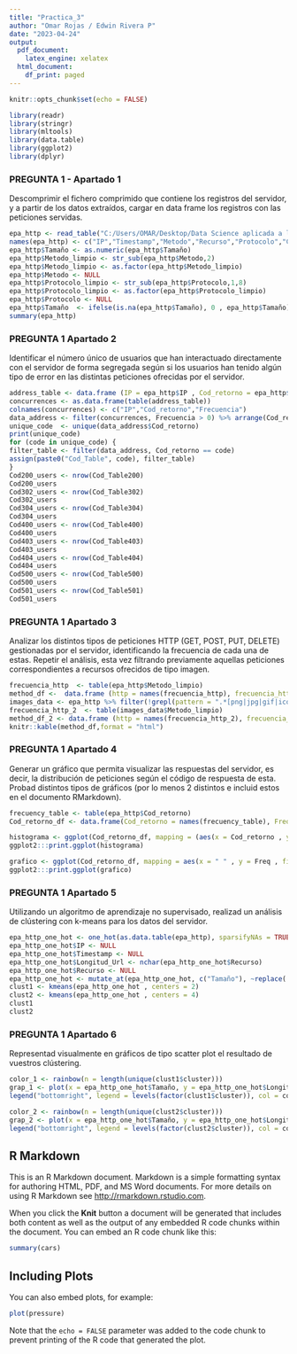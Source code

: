 ```yaml
---
title: "Practica_3"
author: "Omar Rojas / Edwin Rivera P"
date: "2023-04-24"
output:
  pdf_document:
    latex_engine: xelatex
  html_document:
    df_print: paged
---
```


```r
knitr::opts_chunk$set(echo = FALSE)
```

```r
library(readr)
library(stringr)
library(mltools)
library(data.table)
library(ggplot2)
library(dplyr)
```

### PREGUNTA 1 - Apartado 1
Descomprimir el fichero comprimido que contiene los registros del servidor, y
a partir de los datos extraídos, cargar en data frame los registros con las
peticiones servidas.
```r
epa_http <- read_table("C:/Users/OMAR/Desktop/Data Science aplicada a la Ciberseguridad/Repositories/data_science/Practica_3/Practica_3/epa-http.csv", col_names = FALSE)
names(epa_http) <- c("IP","Timestamp","Metodo","Recurso","Protocolo","Cod_retorno","Tamaño")
epa_http$Tamaño <- as.numeric(epa_http$Tamaño)
epa_http$Metodo_limpio <- str_sub(epa_http$Metodo,2)
epa_http$Metodo_limpio <- as.factor(epa_http$Metodo_limpio)
epa_http$Metodo <- NULL
epa_http$Protocolo_limpio <- str_sub(epa_http$Protocolo,1,8)
epa_http$Protocolo_limpio <- as.factor(epa_http$Protocolo_limpio)
epa_http$Protocolo <- NULL
epa_http$Tamaño  <- ifelse(is.na(epa_http$Tamaño), 0 , epa_http$Tamaño)
summary(epa_http)
```

### PREGUNTA 1  Apartado 2
Identificar el número único de usuarios que han interactuado directamente con
el servidor de forma segregada según si los usuarios han tenido algún tipo de
error en las distintas peticiones ofrecidas por el servidor.
```r
address_table <- data.frame (IP = epa_http$IP , Cod_retorno = epa_http$Cod_retorno)
concurrences <- as.data.frame(table(address_table))
colnames(concurrences) <- c("IP","Cod_retorno","Frecuencia")
data_address <- filter(concurrences, Frecuencia > 0) %>% arrange(Cod_retorno)
unique_code  <- unique(data_address$Cod_retorno)
print(unique_code)
for (code in unique_code) {
filter_table <- filter(data_address, Cod_retorno == code)
assign(paste0("Cod_Table", code), filter_table)
}
Cod200_users <- nrow(Cod_Table200)
Cod200_users
Cod302_users <- nrow(Cod_Table302)
Cod302_users
Cod304_users <- nrow(Cod_Table304)
Cod304_users
Cod400_users <- nrow(Cod_Table400)
Cod400_users
Cod403_users <- nrow(Cod_Table403)
Cod403_users
Cod404_users <- nrow(Cod_Table404)
Cod404_users
Cod500_users <- nrow(Cod_Table500)
Cod500_users
Cod501_users <- nrow(Cod_Table501)
Cod501_users

```

### PREGUNTA 1  Apartado 3
Analizar los distintos tipos de peticiones HTTP (GET, POST, PUT, DELETE)
gestionadas por el servidor, identificando la frecuencia de cada una de estas.
Repetir el análisis, esta vez filtrando previamente aquellas peticiones
correspondientes a recursos ofrecidos de tipo imagen.
```r
frecuencia_http  <- table(epa_http$Metodo_limpio)
method_df <-  data.frame (http = names(frecuencia_http), frecuencia_http  = as.vector(frecuencia_http))
images_data <- epa_http %>% filter(!grepl(pattern = ".*[png|jpg|gif|ico]$", x = Recurso))
frecuencia_http_2  <- table(images_data$Metodo_limpio)
method_df_2 <- data.frame (http = names(frecuencia_http_2), frecuencia_http_2 = as.vector( frecuencia_http_2))
knitr::kable(method_df,format = "html")
```

### PREGUNTA 1  Apartado 4
Generar un gráfico que permita visualizar las respuestas del servidor, es decir,
la distribución de peticiones según el código de respuesta de esta. Probad
distintos tipos de gráficos (por lo menos 2 distintos e incluid estos en el
documento RMarkdown).
```r
frecuency_table <- table(epa_http$Cod_retorno)
Cod_retorno_df <- data.frame(Cod_retorno = names(frecuency_table), Freq  = as.vector(frecuency_table))

histograma <- ggplot(Cod_retorno_df, mapping = (aes(x = Cod_retorno , y  =  Freq))) + geom_bar(stat = "identity") + labs(title ="Histograma Respuesta de Código", x  = "Código de respuesta", y = "Frecuencia") + theme_light()
ggplot2:::print.ggplot(histograma)

grafico <- ggplot(Cod_retorno_df, mapping = aes(x = " " , y = Freq , fill  =  Cod_retorno)) + geom_bar(stat = "identity", color = "red") + coord_polar( "y" , start = 0 ) + labs(title = "Código de retorno") + theme_light()
ggplot2:::print.ggplot(grafico)

```

### PREGUNTA 1  Apartado 5
Utilizando un algoritmo de aprendizaje no supervisado, realizad un análisis de
clústering con k-means para los datos del servidor.
```r
epa_http_one_hot <- one_hot(as.data.table(epa_http), sparsifyNAs = TRUE)
epa_http_one_hot$IP <- NULL
epa_http_one_hot$Timestamp <- NULL
epa_http_one_hot$Longitud_Url <- nchar(epa_http_one_hot$Recurso)
epa_http_one_hot$Recurso <- NULL
epa_http_one_hot <- mutate_at(epa_http_one_hot, c("Tamaño"), ~replace(., is.na(.), 0))
clust1 <- kmeans(epa_http_one_hot , centers = 2)
clust2 <- kmeans(epa_http_one_hot , centers = 4)
clust1
clust2
```

### PREGUNTA 1  Apartado 6
Representad visualmente en gráficos de tipo scatter plot el resultado de
vuestros clústering.
```r

color_1 <- rainbow(n = length(unique(clust1$cluster)))
grap_1 <- plot(x = epa_http_one_hot$Tamaño, y = epa_http_one_hot$Longitud_Url, col = color_1[ clust1$cluster], main = " Grafico agrupamiento de 2")
legend("bottomright", legend = levels(factor(clust1$cluster)), col = color_1, pch = 16)

color_2 <- rainbow(n = length(unique(clust2$cluster)))
grap_2 <- plot(x = epa_http_one_hot$Tamaño, y = epa_http_one_hot$Longitud_Url, col = color_2[ clust2$cluster], main = " Grafico agrupamiento de 4")
legend("bottomright", legend = levels(factor(clust2$cluster)), col = color_2, pch = 16)
```
## R Markdown

This is an R Markdown document. Markdown is a simple formatting syntax for authoring HTML, PDF, and MS Word documents. For more details on using R Markdown see <http://rmarkdown.rstudio.com>.

When you click the **Knit** button a document will be generated that includes both content as well as the output of any embedded R code chunks within the document. You can embed an R code chunk like this:

```r
summary(cars)
```

## Including Plots

You can also embed plots, for example:

```r
plot(pressure)
```

Note that the `echo = FALSE` parameter was added to the code chunk to prevent printing of the R code that generated the plot.
